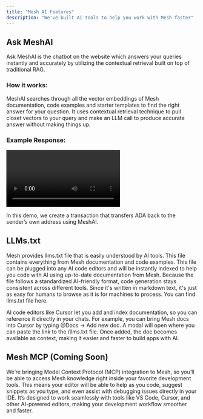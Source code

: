 ```yaml
---
title: "Mesh AI Features"
description: "We've built AI tools to help you work with Mesh faster"
---
```


## Ask MeshAI

Ask MeshAI is the chatbot on the website which answers your queries instantly and accurately by utilizing the contextual retrieval built on top of traditional RAG.

### How it works:

MeshAI searches through all the vector embeddings of Mesh documentation, code examples and starter templates to find the right answer for your question. It uses contextual retrieval technique to pull closet vectors to your query and make an LLM call to produce accurate answer without making things up.

### Example Response:

<video controls>
  <source src="/videos/demo.webm" type="video/webm" />
</video>

In this demo, we create a transaction that transfers ADA back to the sender’s own address using MeshAI.


## LLMs.txt

Mesh provides llms.txt file that is easily understood by AI tools. This file contains everything from Mesh documentation and code examples. This file can be plugged into any AI code editors and will be instantly indexed to help you code with AI using up-to-date documentation from Mesh. Because the file follows a standardized AI-friendly format, code generation stays consistent across different tools. Since it's written in markdown text, it's just as easy for humans to browse as it is for machines to process. You can find llms.txt file <Link href="/llms.txt">here</Link>.

AI code editors like Cursor let you add and index documentation, so you can reference it directly in your chats. For example, you can bring Mesh docs into Cursor by typing @Docs → Add new doc. A modal will open where you can paste the link to the <Link href="/llms.txt">/llms.txt</Link> file. Once added, the doc becomes available as context, making it easier and faster to build apps with AI.


## Mesh MCP (Coming Soon)

We’re bringing Model Context Protocol (MCP) integration to Mesh, so you’ll be able to access Mesh knowledge right inside your favorite development tools. This means your editor will be able to help as you code, suggest snippets as you type, and even assist with debugging issues directly in your IDE. It’s designed to work seamlessly with tools like VS Code, Cursor, and other AI-powered editors, making your development workflow smoother and faster.
